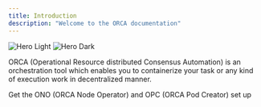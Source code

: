 ```yaml
---
title: Introduction
description: "Welcome to the ORCA documentation"
---
```


<img
    className="block dark:hidden"
    src="/images/hero-light.svg"
    alt="Hero Light"
/>
<img
    className="hidden dark:block"
    src="/images/hero-dark.svg"
    alt="Hero Dark"
/>

ORCA (Operational Resource distributed Consensus Automation) is an orchestration tool which enables you to containerize your task or any kind of execution work in decentralized manner.

<CardGroup cols={1}>
    <Card title="Onboarding" icon="user-plus" href="/onboarding">
        Get the ONO (ORCA Node Operator) and OPC (ORCA Pod Creator) set up
    </Card>
</CardGroup>
